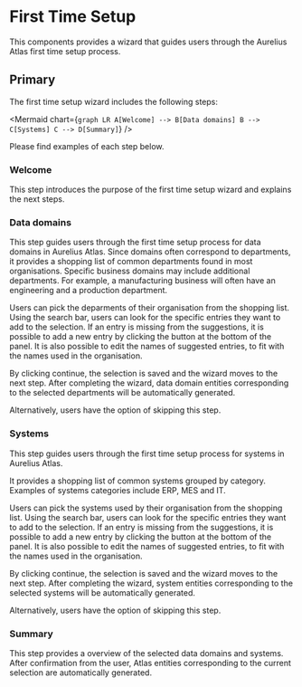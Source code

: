 
<Meta of={WizardComponentStories} />

# First Time Setup

This components provides a wizard that guides users through the Aurelius Atlas first time setup process.

## Primary

The first time setup wizard includes the following steps:

<Mermaid
  chart={`
  graph LR
    A[Welcome] --> B[Data domains]
    B --> C[Systems]
    C --> D[Summary]
`}
/>

Please find examples of each step below.

### Welcome

This step introduces the purpose of the first time setup wizard and explains the next steps.

<Canvas>
  <Story of={WizardComponentStories.Welcome} />
</Canvas>

### Data domains

This step guides users through the first time setup process for data domains in Aurelius Atlas.
Since domains often correspond to departments, it provides a shopping list of common departments found in most organisations.
Specific business domains may include additional departments.
For example, a manufacturing business will often have an engineering and a production department.

Users can pick the deparments of their organisation from the shopping list.
Using the search bar, users can look for the specific entries they want to add to the selection.
If an entry is missing from the suggestions, it is possible to add a new entry by clicking the button at the bottom of the panel.
It is also possible to edit the names of suggested entries, to fit with the names used in the organisation.

By clicking continue, the selection is saved and the wizard moves to the next step.
After completing the wizard, data domain entities corresponding to the selected departments will be automatically generated.

Alternatively, users have the option of skipping this step.

<Canvas>
  <Story of={WizardComponentStories.DataDomains} />
</Canvas>

### Systems

This step guides users through the first time setup process for systems in Aurelius Atlas.

It provides a shopping list of common systems grouped by category.
Examples of systems categories include ERP, MES and IT.

Users can pick the systems used by their organisation from the shopping list.
Using the search bar, users can look for the specific entries they want to add to the selection.
If an entry is missing from the suggestions, it is possible to add a new entry by clicking the button at the bottom of the panel.
It is also possible to edit the names of suggested entries, to fit with the names used in the organisation.

By clicking continue, the selection is saved and the wizard moves to the next step.
After completing the wizard, system entities corresponding to the selected systems will be automatically generated.

Alternatively, users have the option of skipping this step.

<Canvas>
  <Story of={WizardComponentStories.Systems} />
</Canvas>

### Summary

This step provides a overview of the selected data domains and systems.
After confirmation from the user, Atlas entities corresponding to the current selection are automatically generated.

<Canvas>
  <StoryFn of={WizardComponentStories.Summary} />
</Canvas>
